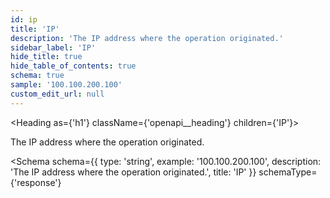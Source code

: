 ```yaml
---
id: ip
title: 'IP'
description: 'The IP address where the operation originated.'
sidebar_label: 'IP'
hide_title: true
hide_table_of_contents: true
schema: true
sample: '100.100.200.100'
custom_edit_url: null
---
```



<Heading as={'h1'} className={'openapi__heading'} children={'IP'}></Heading>

The IP address where the operation originated.

<Schema
  schema={{
    type: 'string',
    example: '100.100.200.100',
    description: 'The IP address where the operation originated.',
    title: 'IP'
  }}
  schemaType={'response'}
></Schema>
